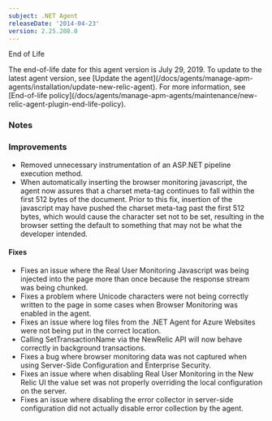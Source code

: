 ```yaml
---
subject: .NET Agent
releaseDate: '2014-04-23'
version: 2.25.208.0
---
```


End of Life

<Callout variant="important">
  The end-of-life date for this agent version is July 29, 2019. To update to the latest agent version, see [Update the agent](/docs/agents/manage-apm-agents/installation/update-new-relic-agent). For more information, see [End-of-life policy](/docs/agents/manage-apm-agents/maintenance/new-relic-agent-plugin-end-life-policy).
</Callout>

### Notes

### Improvements

* Removed unnecessary instrumentation of an ASP.NET pipeline execution method.
* When automatically inserting the browser monitoring javascript, the agent now assures that a charset meta-tag continues to fall within the first 512 bytes of the document. Prior to this fix, insertion of the javascript may have pushed the charset meta-tag past the first 512 bytes, which would cause the character set not to be set, resulting in the browser setting the default to something that may not be what the developer intended.

#### Fixes

* Fixes an issue where the Real User Monitoring Javascript was being injected into the page more than once because the response stream was being chunked.
* Fixes a problem where Unicode characters were not being correctly written to the page in some cases when Browser Monitoring was enabled in the agent.
* Fixes an issue where log files from the .NET Agent for Azure Websites were not being put in the correct location.
* Calling SetTransactionName via the NewRelic API will now behave correctly in background transactions.
* Fixes a bug where browser monitoring data was not captured when using Server-Side Configuration and Enterprise Security.
* Fixes an issue where when disabling Real User Monitoring in the New Relic UI the value set was not properly overriding the local configuration on the server.
* Fixes an issue where disabling the error collector in server-side configuration did not actually disable error collection by the agent.
